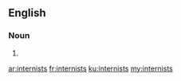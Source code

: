 ==English==

===Noun===
{{head|en|plural}}

# {{plural of|internist|lang=en}}

[[ar:internists]]
[[fr:internists]]
[[ku:internists]]
[[my:internists]]